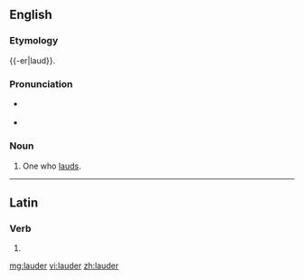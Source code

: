 ==English==

===Etymology===
{{-er|laud}}.

===Pronunciation===
* {{a|UK}} {{IPA|/ˈlɔː(ɹ).də(ɹ)/|lang=en}}
* {{rhymes|ɔː(ɹ)də(ɹ)|lang=en}}

===Noun===
{{en-noun}}

# One who [[laud]]s.

----

==Latin==

===Verb===
{{la-verb-form|lauder}}

# {{inflection of|laudō||1|s|pres|pass|sub|lang=la}}

[[mg:lauder]]
[[vi:lauder]]
[[zh:lauder]]